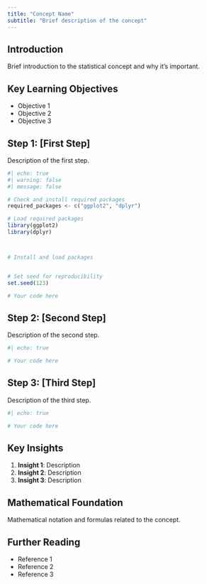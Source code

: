 ```yaml
---
title: "Concept Name"
subtitle: "Brief description of the concept"
---
```


## Introduction

Brief introduction to the statistical concept and why it's important.

## Key Learning Objectives

- Objective 1
- Objective 2
- Objective 3

## Step 1: [First Step]

Description of the first step.

```r
#| echo: true
#| warning: false
#| message: false

# Check and install required packages
required_packages <- c("ggplot2", "dplyr")

# Load required packages
library(ggplot2)
library(dplyr)



# Install and load packages


# Set seed for reproducibility
set.seed(123)

# Your code here
```

## Step 2: [Second Step]

Description of the second step.

```r
#| echo: true

# Your code here
```

## Step 3: [Third Step]

Description of the third step.

```r
#| echo: true

# Your code here
```

## Key Insights

1. **Insight 1**: Description
2. **Insight 2**: Description
3. **Insight 3**: Description

## Mathematical Foundation

Mathematical notation and formulas related to the concept.

## Further Reading

- Reference 1
- Reference 2
- Reference 3 